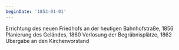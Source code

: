 ```yaml
---
beginDate: '1853-01-01'
---
```


Errichtung des neuen Friedhofs an der heutigen Bahnhofstraße, 1856 Planierung
des Geländes, 1860 Verlosung der Begräbnisplätze, 1862 Übergabe an den
Kirchenvorstand
